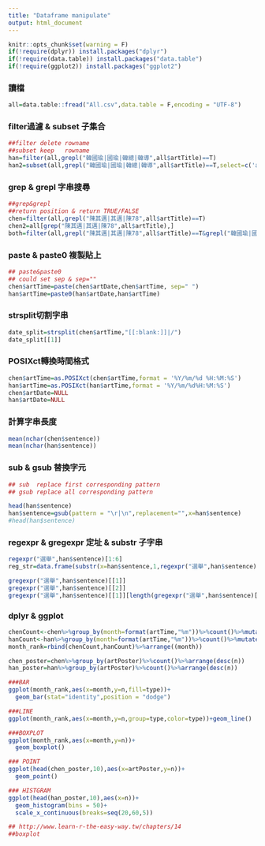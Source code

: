 ```yaml
---
title: "Dataframe manipulate"
output: html_document
---
```


```r
knitr::opts_chunk$set(warning = F)
if(!require(dplyr)) install.packages("dplyr")
if(!require(data.table)) install.packages("data.table")
if(!require(ggplot2)) install.packages("ggplot2")
```
### 讀檔
```r
all=data.table::fread("All.csv",data.table = F,encoding = "UTF-8")
```
### filter過濾 & subset 子集合
```r
##filter delete rowname
##subset keep   rowname
han=filter(all,grepl("韓國瑜|國瑜|韓總|韓導",all$artTitle)==T)
han2=subset(all,grepl("韓國瑜|國瑜|韓總|韓導",all$artTitle)==T,select=c('artTitle'))
```
### grep & grepl 字串搜尋
```r
##grep&grepl
##return position & return TRUE/FALSE
chen=filter(all,grepl("陳其邁|其邁|陳78",all$artTitle)==T)
chen2=all[grep("陳其邁|其邁|陳78",all$artTitle),]
both=filter(all,grepl("陳其邁|其邁|陳78",all$artTitle)==T&grepl("韓國瑜|國瑜|韓總|韓導",all$artTitle)==T)

```
### paste & paste0 複製貼上
```r
## paste&paste0
## could set sep & sep=""
chen$artTime=paste(chen$artDate,chen$artTime, sep=" ")
han$artTime=paste0(han$artDate,han$artTime)
```
### strsplit切割字串 
```r
date_split=strsplit(chen$artTime,"[[:blank:]]|/")
date_split[[1]]

```
### POSIXct轉換時間格式
```r
chen$artTime=as.POSIXct(chen$artTime,format = '%Y/%m/%d %H:%M:%S')
han$artTime=as.POSIXct(han$artTime,format = '%Y/%m/%d%H:%M:%S')
chen$artDate=NULL
han$artDate=NULL

```
### 計算字串長度
```r
mean(nchar(chen$sentence))
mean(nchar(han$sentence))
```
### sub & gsub 替換字元
```r
## sub  replace first corresponding pattern
## gsub replace all corresponding pattern

head(han$sentence)
han$sentence=gsub(pattern = "\r|\n",replacement="",x=han$sentence)
#head(han$sentence)
```
### regexpr & gregexpr 定址 & substr 子字串
```r
regexpr("選舉",han$sentence)[1:6]
reg_str=data.frame(substr(x=han$sentence,1,regexpr("選舉",han$sentence)+1))

gregexpr("選舉",han$sentence)[[1]]
gregexpr("選舉",han$sentence)[[2]]
gregexpr("選舉",han$sentence)[[1]][length(gregexpr("選舉",han$sentence)[[1]])]

```

### dplyr & ggplot
```r
chenCount<-chen%>%group_by(month=format(artTime,"%m"))%>%count()%>%mutate(type="chen")
hanCount<-han%>%group_by(month=format(artTime,"%m"))%>%count()%>%mutate(type="han")
month_rank=rbind(chenCount,hanCount)%>%arrange((month))

chen_poster=chen%>%group_by(artPoster)%>%count()%>%arrange(desc(n))
han_poster=han%>%group_by(artPoster)%>%count()%>%arrange(desc(n))

###BAR
ggplot(month_rank,aes(x=month,y=n,fill=type))+
  geom_bar(stat="identity",position = "dodge")

###LINE
ggplot(month_rank,aes(x=month,y=n,group=type,color=type))+geom_line()

###BOXPLOT
ggplot(month_rank,aes(x=month,y=n))+
  geom_boxplot()

### POINT
ggplot(head(chen_poster,10),aes(x=artPoster,y=n))+
  geom_point()

### HISTGRAM
ggplot(head(han_poster,10),aes(x=n))+
  geom_histogram(bins = 50)+
  scale_x_continuous(breaks=seq(20,60,5))

## http://www.learn-r-the-easy-way.tw/chapters/14
##boxplot
```



